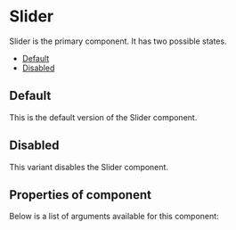 
<Meta title="Cobalt UI Library/Basic Components/Slider" component={Slider} />

# Slider

Slider is the primary component. It has two possible states.

- [Default](#default)
- [Disabled](#disabled)

<a id="default" />

## Default

This is the default version of the Slider component.

<Canvas>
  <Story id="cobalt-ui-library-basic-components-slider--default-story" />
</Canvas>

<a id="disabled" />

## Disabled

This variant disables the Slider component.

<Canvas>
  <Story id="cobalt-ui-library-basic-components-slider--disabled" />
</Canvas>

## Properties of component

Below is a list of arguments available for this component:

<ArgsTable of={Slider} />

